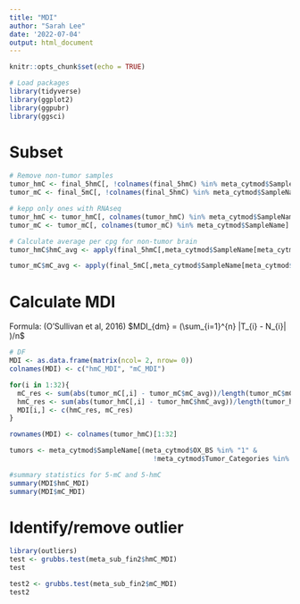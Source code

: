 ```yaml
---
title: "MDI"
author: "Sarah Lee"
date: '2022-07-04'
output: html_document
---
```


```r
knitr::opts_chunk$set(echo = TRUE)

# Load packages
library(tidyverse)
library(ggplot2)
library(ggpubr)
library(ggsci)
```

# Subset
```r
# Remove non-tumor samples
tumor_hmC <- final_5hmC[, !colnames(final_5hmC) %in% meta_cytmod$SampleName[meta_cytmod$Tumor_Categories %in% c("Non-Tumor")]]
tumor_mC <- final_5mC[, !colnames(final_5hmC) %in% meta_cytmod$SampleName[meta_cytmod$Tumor_Categories %in% c("Non-Tumor")]]

# kepp only ones with RNAseq
tumor_hmC <- tumor_hmC[, colnames(tumor_hmC) %in% meta_cytmod$SampleName]
tumor_mC <- tumor_mC[, colnames(tumor_mC) %in% meta_cytmod$SampleName]
```


```r
# Calculate average per cpg for non-tumor brain
tumor_hmC$hmC_avg <- apply(final_5hmC[,meta_cytmod$SampleName[meta_cytmod$Tumor_Categories %in% c("Non-Tumor")]], 1, mean)

tumor_mC$mC_avg <- apply(final_5mC[,meta_cytmod$SampleName[meta_cytmod$Tumor_Categories %in% c("Non-Tumor")]], 1, mean)
```

# Calculate MDI 

Formula: (O'Sullivan et al, 2016)
$MDI_{dm} = (\sum_{i=1}^{n} |T_{i} - N_{i}| )/n$

```r
# DF
MDI <- as.data.frame(matrix(ncol= 2, nrow= 0))
colnames(MDI) <- c("hmC_MDI", "mC_MDI")

for(i in 1:32){
  mC_res <- sum(abs(tumor_mC[,i] - tumor_mC$mC_avg))/length(tumor_mC$mC_avg)
  hmC_res <- sum(abs(tumor_hmC[,i] - tumor_hmC$hmC_avg))/length(tumor_hmC$hmC_avg)
  MDI[i,] <- c(hmC_res, mC_res)
}

rownames(MDI) <- colnames(tumor_hmC)[1:32]
```

```r
tumors <- meta_cytmod$SampleName[(meta_cytmod$OX_BS %in% "1" & 
                                    !meta_cytmod$Tumor_Categories %in% c("Non-Tumor"))]
```


```r
#summary statistics for 5-mC and 5-hmC
summary(MDI$hmC_MDI)
summary(MDI$mC_MDI)
```


# Identify/remove outlier
```r
library(outliers)
test <- grubbs.test(meta_sub_fin2$hmC_MDI)
test
```

```r
test2 <- grubbs.test(meta_sub_fin2$mC_MDI)
test2
```
